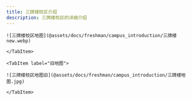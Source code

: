 ```yaml
---
title: 三牌楼校区介绍
description: 三牌楼校区的详细介绍
---
```



<Tabs>
    <TabItem label="新地图">

    ![三牌楼校区地图](@assets/docs/freshman/campus_introduction/三牌楼new.webp)

    </TabItem>

    <TabItem label="旧地图">

    ![三牌楼校区地图旧](@assets/docs/freshman/campus_introduction/三牌楼地图.jpg)

    </TabItem>
  


</Tabs>


